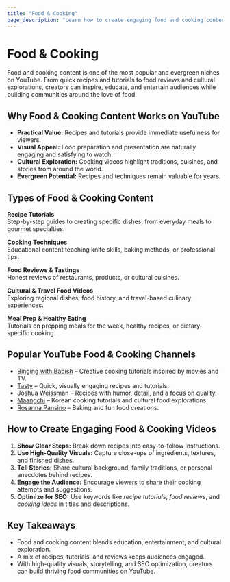 ```yaml
---
title: "Food & Cooking"
page_description: "Learn how to create engaging food and cooking content—covering recipes, cooking tutorials, food reviews, and culinary storytelling."
---
```


# Food & Cooking

Food and cooking content is one of the most popular and evergreen niches on YouTube. From quick recipes and tutorials to food reviews and cultural explorations, creators can inspire, educate, and entertain audiences while building communities around the love of food.

## Why Food & Cooking Content Works on YouTube

- **Practical Value:** Recipes and tutorials provide immediate usefulness for viewers.  
- **Visual Appeal:** Food preparation and presentation are naturally engaging and satisfying to watch.  
- **Cultural Exploration:** Cooking videos highlight traditions, cuisines, and stories from around the world.  
- **Evergreen Potential:** Recipes and techniques remain valuable for years.  

## Types of Food & Cooking Content

**Recipe Tutorials**  
Step-by-step guides to creating specific dishes, from everyday meals to gourmet specialties.  

**Cooking Techniques**  
Educational content teaching knife skills, baking methods, or professional tips.  

**Food Reviews & Tastings**  
Honest reviews of restaurants, products, or cultural cuisines.  

**Cultural & Travel Food Videos**  
Exploring regional dishes, food history, and travel-based culinary experiences.  

**Meal Prep & Healthy Eating**  
Tutorials on prepping meals for the week, healthy recipes, or dietary-specific cooking.  

## Popular YouTube Food & Cooking Channels

- [Binging with Babish](https://www.youtube.com/@babishculinaryuniverse) – Creative cooking tutorials inspired by movies and TV.  
- [Tasty](https://www.youtube.com/@buzzfeedtasty) – Quick, visually engaging recipes and tutorials.  
- [Joshua Weissman](https://www.youtube.com/@JoshuaWeissman) – Recipes with humor, detail, and a focus on quality.  
- [Maangchi](https://www.youtube.com/@Maangchi) – Korean cooking tutorials and cultural food explorations.  
- [Rosanna Pansino](https://www.youtube.com/@RosannaPansino) – Baking and fun food creations.  

## How to Create Engaging Food & Cooking Videos

1. **Show Clear Steps:** Break down recipes into easy-to-follow instructions.  
2. **Use High-Quality Visuals:** Capture close-ups of ingredients, textures, and finished dishes.  
3. **Tell Stories:** Share cultural background, family traditions, or personal anecdotes behind recipes.  
4. **Engage the Audience:** Encourage viewers to share their cooking attempts and suggestions.  
5. **Optimize for SEO:** Use keywords like *recipe tutorials*, *food reviews*, and *cooking ideas* in titles and descriptions.  

## Key Takeaways

- Food and cooking content blends education, entertainment, and cultural exploration.  
- A mix of recipes, tutorials, and reviews keeps audiences engaged.  
- With high-quality visuals, storytelling, and SEO optimization, creators can build thriving food communities on YouTube.  
